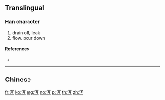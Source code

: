 {{also|瀉}}
==Translingual==

===Han character===
{{Han char|rn=85|rad=水|as=05|sn=8|four=|canj=EBYM}}

# drain off, leak
# flow, pour down

====References====
* {{Han ref|kx=0619.121|hdz=31595.020|uh=6CFB|ud=27899}}

----

==Chinese==
{{zh-see|瀉}}

[[fr:泻]]
[[ko:泻]]
[[mg:泻]]
[[no:泻]]
[[pl:泻]]
[[th:泻]]
[[zh:泻]]